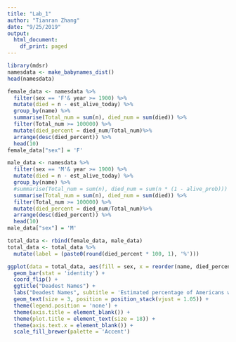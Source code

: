 ```yaml
---
title: "Lab_1"
author: "Tianran Zhang"
date: "9/25/2019"
output:
  html_document:
    df_print: paged
---
```


```r
library(mdsr)
namesdata <- make_babynames_dist()
head(namesdata)
```

```r
female_data <- namesdata %>%
  filter(sex == 'F'& year >= 1900) %>%
  mutate(died = n - est_alive_today) %>%
  group_by(name) %>%
  summarise(Total_num = sum(n), died_num = sum(died)) %>%
  filter(Total_num >= 100000) %>%
  mutate(died_percent = died_num/Total_num)%>%
  arrange(desc(died_percent)) %>%
  head(10)
female_data["sex"] = 'F' 

male_data <- namesdata %>%
  filter(sex == 'M'& year >= 1900) %>%
  mutate(died = n - est_alive_today) %>%
  group_by(name) %>%
  #summarise(Total_num = sum(n), died_num = sum(n * (1 - alive_prob))) %>%
  summarise(Total_num = sum(n), died_num = sum(died)) %>%
  filter(Total_num >= 100000) %>%
  mutate(died_percent = died_num/Total_num)%>%
  arrange(desc(died_percent)) %>%
  head(10) 
male_data["sex"] = 'M' 

total_data <- rbind(female_data, male_data)
total_data <- total_data %>%
  mutate(label = (paste0(round(died_percent * 100, 1), '%')))
```

```r
ggplot(data = total_data, aes(fill = sex, x = reorder(name, died_percent), y = died_percent, label = label)) + 
  geom_bar(stat = 'identity') + 
  coord_flip() + 
  ggtitle("Deadest Names") + 
  labs("Deadest Names", subtitle = 'Estimated percentage of Americans with a given name born \nsince 1990 who were deas as of Jan.1, 2014.') + 
  geom_text(size = 3, position = position_stack(vjust = 1.05)) + 
  theme(legend.position = 'none') + 
  theme(axis.title = element_blank()) + 
  theme(plot.title = element_text(size = 18)) + 
  theme(axis.text.x = element_blank()) + 
  scale_fill_brewer(palette = 'Accent')

```


